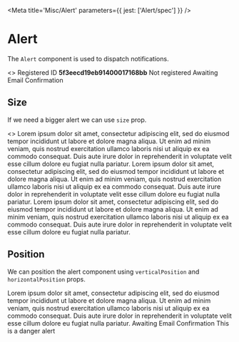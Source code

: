 

<Meta title='Misc/Alert' parameters={{ jest: ['Alert/spec'] }} />

# Alert

The `Alert` component is used to dispatch notifications.

<Canvas>
  <Story name='Default'>
    <>
      <Alert>Registered ID <strong>5f3eecd19eb91400017168bb</strong></Alert>
      <Alert type='danger'>Not registered</Alert>
      <Alert type='warning'>Awaiting Email Confirmation</Alert>
    </>
  </Story>
</Canvas>

<ArgsTable of={Alert} />

## Size

If we need a bigger alert we can use `size` prop.

<Canvas>
  <Story name='Large'>
    <>
      <Alert size='large'>Lorem ipsum dolor sit amet, consectetur adipiscing elit, sed do eiusmod tempor incididunt ut labore et dolore magna aliqua. Ut enim ad minim veniam, quis nostrud exercitation ullamco laboris nisi ut aliquip ex ea commodo consequat. Duis aute irure dolor in reprehenderit in voluptate velit esse cillum dolore eu fugiat nulla pariatur.</Alert>
      <Alert size='large' type='danger'>Lorem ipsum dolor sit amet, consectetur adipiscing elit, sed do eiusmod tempor incididunt ut labore et dolore magna aliqua. Ut enim ad minim veniam, quis nostrud exercitation ullamco laboris nisi ut aliquip ex ea commodo consequat. Duis aute irure dolor in reprehenderit in voluptate velit esse cillum dolore eu fugiat nulla pariatur.</Alert>
      <Alert size='large' type='warning'>Lorem ipsum dolor sit amet, consectetur adipiscing elit, sed do eiusmod tempor incididunt ut labore et dolore magna aliqua. Ut enim ad minim veniam, quis nostrud exercitation ullamco laboris nisi ut aliquip ex ea commodo consequat. Duis aute irure dolor in reprehenderit in voluptate velit esse cillum dolore eu fugiat nulla pariatur.</Alert>
    </>
  </Story>
</Canvas>

## Position

We can position the alert component using `verticalPosition` and `horizontalPosition` props.

<Canvas>
  <Story name='Position'>
    <div style={{ height: '20rem', transform: 'translateZ(0)', overflow: 'auto' }}>
      <Alert size='large' verticalPosition='top' horizontalPosition='left' type='success'>Lorem ipsum dolor sit amet, consectetur adipiscing elit, sed do eiusmod tempor incididunt ut labore et dolore magna aliqua. Ut enim ad minim veniam, quis nostrud exercitation ullamco laboris nisi ut aliquip ex ea commodo consequat. Duis aute irure dolor in reprehenderit in voluptate velit esse cillum dolore eu fugiat nulla pariatur.</Alert>
      <Alert verticalPosition='center' horizontalPosition='center' type='warning'>Awaiting Email Confirmation</Alert>
      <Alert verticalPosition='bottom' horizontalPosition='right' type='danger'>This is a danger alert</Alert>
    </div>
  </Story>
</Canvas>
